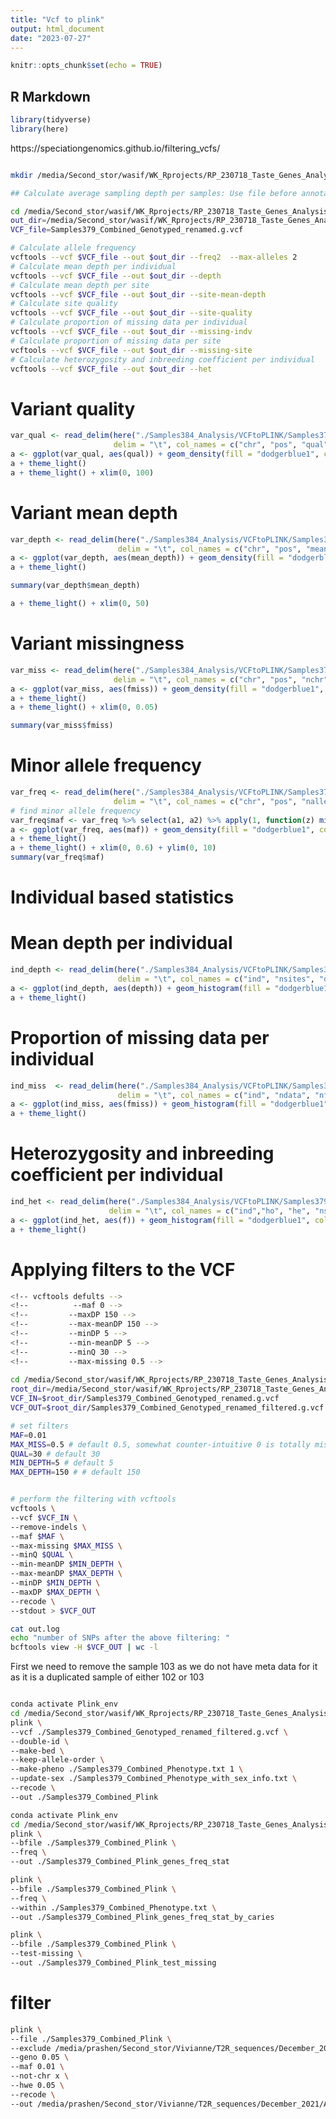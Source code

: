 ```yaml
---
title: "Vcf to plink"
output: html_document
date: "2023-07-27"
---
```


```r
knitr::opts_chunk$set(echo = TRUE)
```

## R Markdown
```r
library(tidyverse)
library(here)
```
https://speciationgenomics.github.io/filtering_vcfs/

```bash

```


```bash
mkdir /media/Second_stor/wasif/WK_Rprojects/RP_230718_Taste_Genes_Analysis_1/Samples384_Analysis/VCFtoPLINK

## Calculate average sampling depth per samples: Use file before annotation and filter because the filtered file doesn't have the SD info:

cd /media/Second_stor/wasif/WK_Rprojects/RP_230718_Taste_Genes_Analysis_1/Samples384_Analysis/VCFtoPLINK
out_dir=/media/Second_stor/wasif/WK_Rprojects/RP_230718_Taste_Genes_Analysis_1/Samples384_Analysis/VCFtoPLINK
VCF_file=Samples379_Combined_Genotyped_renamed.g.vcf

# Calculate allele frequency
vcftools --vcf $VCF_file --out $out_dir --freq2  --max-alleles 2
# Calculate mean depth per individual
vcftools --vcf $VCF_file --out $out_dir --depth
# Calculate mean depth per site
vcftools --vcf $VCF_file --out $out_dir --site-mean-depth
# Calculate site quality
vcftools --vcf $VCF_file --out $out_dir --site-quality 
# Calculate proportion of missing data per individual
vcftools --vcf $VCF_file --out $out_dir --missing-indv
# Calculate proportion of missing data per site
vcftools --vcf $VCF_file --out $out_dir --missing-site
# Calculate heterozygosity and inbreeding coefficient per individual
vcftools --vcf $VCF_file --out $out_dir --het 

```

# Variant quality
```r
var_qual <- read_delim(here("./Samples384_Analysis/VCFtoPLINK/Samples379_Combined_Genotyped_renamed_gvcf.lqual"),
                       delim = "\t", col_names = c("chr", "pos", "qual"), skip = 1)
a <- ggplot(var_qual, aes(qual)) + geom_density(fill = "dodgerblue1", colour = "black", alpha = 0.3)
a + theme_light()
a + theme_light() + xlim(0, 100)
```

# Variant mean depth
```r
var_depth <- read_delim(here("./Samples384_Analysis/VCFtoPLINK/Samples379_Combined_Genotyped_renamed_gvcf.ldepth.mean"),
                        delim = "\t", col_names = c("chr", "pos", "mean_depth", "var_depth"), skip = 1)
a <- ggplot(var_depth, aes(mean_depth)) + geom_density(fill = "dodgerblue1", colour = "black", alpha = 0.3)
a + theme_light()

summary(var_depth$mean_depth)

a + theme_light() + xlim(0, 50)
```

# Variant missingness
```r
var_miss <- read_delim(here("./Samples384_Analysis/VCFtoPLINK/Samples379_Combined_Genotyped_renamed_gvcf.lmiss"),
                       delim = "\t", col_names = c("chr", "pos", "nchr", "nfiltered", "nmiss", "fmiss"), skip = 1)
a <- ggplot(var_miss, aes(fmiss)) + geom_density(fill = "dodgerblue1", colour = "black", alpha = 0.3)
a + theme_light()
a + theme_light() + xlim(0, 0.05)

summary(var_miss$fmiss)
```

# Minor allele frequency
```r
var_freq <- read_delim(here("./Samples384_Analysis/VCFtoPLINK/Samples379_Combined_Genotyped_renamed_gvcf.frq"),
                       delim = "\t", col_names = c("chr", "pos", "nalleles", "nchr", "a1", "a2"), skip = 1)
# find minor allele frequency
var_freq$maf <- var_freq %>% select(a1, a2) %>% apply(1, function(z) min(z))
a <- ggplot(var_freq, aes(maf)) + geom_density(fill = "dodgerblue1", colour = "black", alpha = 0.3)
a + theme_light()
a + theme_light() + xlim(0, 0.6) + ylim(0, 10)
summary(var_freq$maf)
```

# Individual based statistics
# Mean depth per individual
```r
ind_depth <- read_delim(here("./Samples384_Analysis/VCFtoPLINK/Samples379_Combined_Genotyped_renamed_gvcf.idepth"),
                        delim = "\t", col_names = c("ind", "nsites", "depth"), skip = 1)
a <- ggplot(ind_depth, aes(depth)) + geom_histogram(fill = "dodgerblue1", colour = "black", alpha = 0.3)
a + theme_light()
```

# Proportion of missing data per individual
```r
ind_miss  <- read_delim(here("./Samples384_Analysis/VCFtoPLINK/Samples379_Combined_Genotyped_renamed_gvcf.imiss"),
                        delim = "\t", col_names = c("ind", "ndata", "nfiltered", "nmiss", "fmiss"), skip = 1)
a <- ggplot(ind_miss, aes(fmiss)) + geom_histogram(fill = "dodgerblue1", colour = "black", alpha = 0.3)
a + theme_light()
```

# Heterozygosity and inbreeding coefficient per individual
```r
ind_het <- read_delim(here("./Samples384_Analysis/VCFtoPLINK/Samples379_Combined_Genotyped_renamed_gvcf.het"),
                      delim = "\t", col_names = c("ind","ho", "he", "nsites", "f"), skip = 1)
a <- ggplot(ind_het, aes(f)) + geom_histogram(fill = "dodgerblue1", colour = "black", alpha = 0.3)
a + theme_light()
```

# Applying filters to the VCF
```bash
<!-- vcftools defults -->
<!--          --maf 0 -->
<!--         --maxDP 150 -->
<!--         --max-meanDP 150 -->
<!--         --minDP 5 -->
<!--         --min-meanDP 5 -->
<!--         --minQ 30 -->
<!--         --max-missing 0.5 -->
        
cd /media/Second_stor/wasif/WK_Rprojects/RP_230718_Taste_Genes_Analysis_1/Samples384_Analysis/VCFtoPLINK
root_dir=/media/Second_stor/wasif/WK_Rprojects/RP_230718_Taste_Genes_Analysis_1/Samples384_Analysis/VCFtoPLINK
VCF_IN=$root_dir/Samples379_Combined_Genotyped_renamed.g.vcf
VCF_OUT=$root_dir/Samples379_Combined_Genotyped_renamed_filtered.g.vcf

# set filters
MAF=0.01
MAX_MISS=0.5 # default 0.5, somewhat counter-intuitive 0 is totally missing, 1 is none missing
QUAL=30 # default 30
MIN_DEPTH=5 # default 5
MAX_DEPTH=150 # # default 150


# perform the filtering with vcftools
vcftools \
--vcf $VCF_IN \
--remove-indels \
--maf $MAF \
--max-missing $MAX_MISS \
--minQ $QUAL \
--min-meanDP $MIN_DEPTH \
--max-meanDP $MAX_DEPTH \
--minDP $MIN_DEPTH \
--maxDP $MAX_DEPTH \
--recode \
--stdout > $VCF_OUT

cat out.log
echo "number of SNPs after the above filtering: "
bcftools view -H $VCF_OUT | wc -l
```

First we need to remove the sample 103 as we do not have meta data for it 
as it is a duplicated sample of either 102 or 103

```bash
```


```bash
conda activate Plink_env
cd /media/Second_stor/wasif/WK_Rprojects/RP_230718_Taste_Genes_Analysis_1/Samples384_Analysis/VCFtoPLINK
plink \
--vcf ./Samples379_Combined_Genotyped_renamed_filtered.g.vcf \
--double-id \
--make-bed \
--keep-allele-order \
--make-pheno ./Samples379_Combined_Phenotype.txt 1 \
--update-sex ./Samples379_Combined_Phenotype_with_sex_info.txt \
--recode \
--out ./Samples379_Combined_Plink
```


```bash
conda activate Plink_env
cd /media/Second_stor/wasif/WK_Rprojects/RP_230718_Taste_Genes_Analysis_1/Samples384_Analysis/VCFtoPLINK
plink \
--bfile ./Samples379_Combined_Plink \
--freq \
--out ./Samples379_Combined_Plink_genes_freq_stat
```


```bash
plink \
--bfile ./Samples379_Combined_Plink \
--freq \
--within ./Samples379_Combined_Phenotype.txt \
--out ./Samples379_Combined_Plink_genes_freq_stat_by_caries
```


```bash
plink \
--bfile ./Samples379_Combined_Plink \
--test-missing \
--out ./Samples379_Combined_Plink_test_missing
```

# filter
```bash
plink \
--file ./Samples379_Combined_Plink \
--exclude /media/prashen/Second_stor/Vivianne/T2R_sequences/December_2021/All_VCFs/PLINK/Dividing_39_7_genes/Feb26_filtering_depth/All_Variants_39_genes.fail-diffmiss-qc.txt \
--geno 0.05 \
--maf 0.01 \
--not-chr x \
--hwe 0.05 \
--recode \
--out /media/prashen/Second_stor/Vivianne/T2R_sequences/December_2021/All_VCFs/PLINK/Dividing_39_7_genes/Feb26_filtering_depth/All_Variants_39_genes_FILT
```


```bash
```


```bash
```


```bash
```


```bash
```


```bash
```


```bash
```


```bash
```


```bash
```


```bash
```


```bash
```


```bash
```


```bash
```


```bash
```


```bash
```


```bash
```


```bash
```


```bash
```


```bash
```


```bash
```


```bash
```


```bash
```


```bash
```


```bash
```


```bash
```


```bash
```


```bash
```


```bash
```


```bash
```


```bash
```


```bash
```


```bash
```


```bash
```


```bash
```


```bash
```


```bash
```


```bash
```


```bash
```


```bash
```


```bash
```


```bash
```

